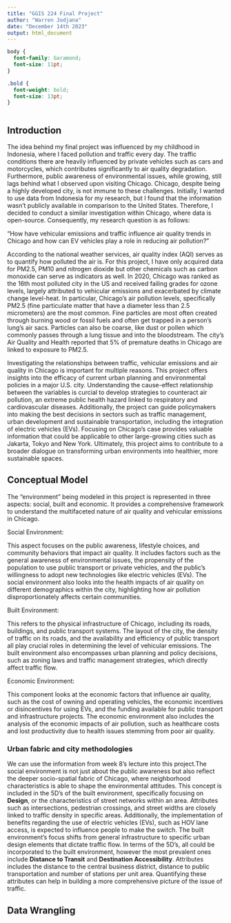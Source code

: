 ```yaml
---
title: "GGIS 224 Final Project"
author: "Warren Jodjana"
date: "December 14th 2023"
output: html_document
---
```


```css
body {
  font-family: Garamond;
  font-size: 11pt;
}

.bold {
  font-weight: bold;
  font-size: 13pt;
}



```


## Introduction

The idea behind my final project was influenced by my childhood in Indonesia, where I faced pollution and traffic every day. The traffic conditions there are heavily influenced by private vehicles such as cars and motorcycles, which contributes significantly to air quality degradation. Furthermore, public awareness of environmental issues, while growing, still lags behind what I observed upon visiting Chicago. Chicago, despite being a highly developed city, is not immune to these challenges. Initially, I wanted to use data from Indonesia for my research, but I found that the information wasn't publicly available in comparison to the United States. Therefore, I decided to conduct a similar investigation within Chicago, where data is open-source. Consequently, my research question is as follows:

<p class="bold"> “How have vehicular emissions and traffic influence air quality trends in Chicago and how can EV vehicles play a role in reducing air pollution?” </p>

According to the national weather services, air quality index (AQI) serves as to quantify how polluted the air is. For this project, I have only acquired data for PM2.5, PM10 and nitrogen dioxide but other chemicals such as carbon monoxide can serve as indicators as well. In 2020, Chicago was ranked as the 16th most polluted city in the US and received failing grades for ozone levels, largely attributed to vehicular emissions and exacerbated by climate change level-heat. In particular, Chicago’s air pollution levels, specifically PM2.5 (fine particulate matter that have a diameter less than 2.5 micrometers) are the most common. Fine particles are most often created through burning wood or fossil fuels and often get trapped in a person’s lung’s air sacs. Particles can also be coarse, like dust or pollen which commonly passes through a lung tissue and into the bloodstream. The city’s Air Quality and Health reported that 5% of premature deaths in Chicago are linked to exposure to PM2.5.

Investigating the relationships between traffic, vehicular emissions and air quality in Chicago is important for multiple reasons. This project offers insights into the efficacy of current urban planning and environmental policies in a major U.S. city. Understanding the cause-effect relationship between the variables is curcial to develop strategies to counteract air pollution, an extreme public health hazard linked to respiratory and cardiovascular diseases. Additionally, the project can guide policymakers into making the best decisions in sectors such as traffic management, urban development and sustainable transportation, including the integration of electric vehicles (EVs). Focusing on Chicago's case provides valuable information that could be applicable to other large-growing cities such as Jakarta, Tokyo and New York. Ultimately, this project aims to contribute to a broader dialogue on transforming urban environments into healthier, more sustainable spaces.

## Conceptual Model

The "environment" being modeled in this project is represented in three aspects: social, built and economic. It provides a comprehensive framework to understand the multifaceted nature of air quality and vehicular emissions in Chicago.

<p class="bold"> Social Environment:</p> 

This aspect focuses on the public awareness, lifestyle choices, and community behaviors that impact air quality. It includes factors such as the general awareness of environmental issues, the propensity of the population to use public transport or private vehicles, and the public's willingness to adopt new technologies like electric vehicles (EVs). The social environment also looks into the health impacts of air quality on different demographics within the city, highlighting how air pollution disproportionately affects certain communities.

<p class="bold"> Built Environment: </p>

This refers to the physical infrastructure of Chicago, including its roads, buildings, and public transport systems. The layout of the city, the density of traffic on its roads, and the availability and efficiency of public transport all play crucial roles in determining the level of vehicular emissions. The built environment also encompasses urban planning and policy decisions, such as zoning laws and traffic management strategies, which directly affect traffic flow.

<p class="bold"> Economic Environment: </p>

This component looks at the economic factors that influence air quality, such as the cost of owning and operating vehicles, the economic incentives or disincentives for using EVs, and the funding available for public transport and infrastructure projects. The economic environment also includes the analysis of the economic impacts of air pollution, such as healthcare costs and lost productivity due to health issues stemming from poor air quality.

### Urban fabric and city methodologies

We can use the information from week 8's lecture into this project.The social environment is not just about the public awareness but also reflect the deeper socio-spatial fabric of Chicago, where neighborhood characteristics is able to shape the environmental attitudes. This concept is included in the 5D's of the built environment, specifically focusing on **Design**, or the characteristics of street networks within an area. Attributes such as intersections, pedestrian crossings, and street widths are closely linked to traffic density in specific areas. Additionally, the implementation of benefits regarding the use of electric vehicles (EVs), such as HOV lane access, is expected to influence people to make the switch. The built environment's focus shifts from general infrastructure to specific urban design elements that dictate traffic flow. In terms of the 5D's, all could be incorporated to the built environment, however the most prevalent ones include **Distance to Transit** and **Destination Accessibility**. Attributes includes the distance to the central business district, distance to public transportation and number of stations per unit area. Quantifying these attributes can help in building a more comprehensive picture of the issue of traffic. 

## Data Wrangling